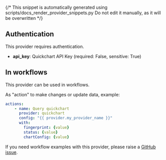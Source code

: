 {/* This snippet is automatically generated using scripts/docs_render_provider_snippets.py 
Do not edit it manually, as it will be overwritten */}

## Authentication
This provider requires authentication.
- **api_key**: Quickchart API Key (required: False, sensitive: True)


## In workflows

This provider can be used in workflows.



As "action" to make changes or update data, example:
```yaml
actions:
    - name: Query quickchart
      provider: quickchart
      config: "{{ provider.my_provider_name }}"
      with:
        fingerprint: {value}  
        status: {value}  
        chartConfig: {value}  
```



If you need workflow examples with this provider, please raise a [GitHub issue](https://github.com/keephq/keep/issues).
